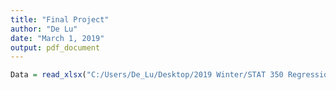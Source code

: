 ---
title: "Final Project"
author: "De Lu"
date: "March 1, 2019"
output: pdf_document
---

```{r}
Data = read_xlsx("C:/Users/De_Lu/Desktop/2019 Winter/STAT 350 Regression Analysis/Residential-Building-Data-Set.xlsx")
```
